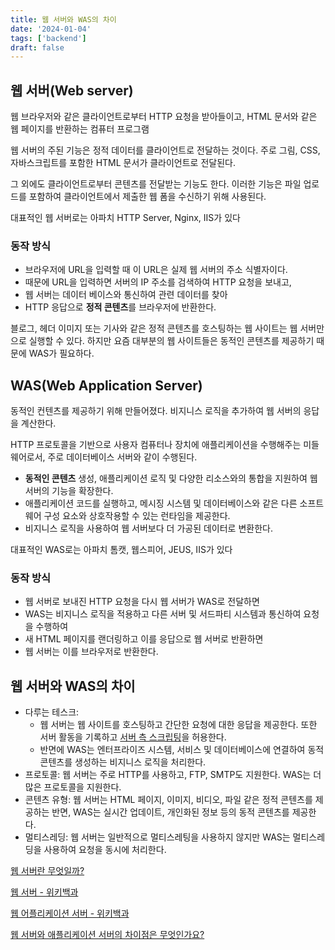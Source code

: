 ```yaml
---
title: 웹 서버와 WAS의 차이
date: '2024-01-04'
tags: ['backend']
draft: false
---
```


## 웹 서버(Web server)

웹 브라우저와 같은 클라이언트로부터 HTTP 요청을 받아들이고, HTML 문서와 같은 웹 페이지를 반환하는 컴퓨터 프로그램

웹 서버의 주된 기능은 정적 데이터를 클라이언트로 전달하는 것이다. 주로 그림, CSS, 자바스크립트를 포함한 HTML 문서가 클라이언트로 전달된다.

그 외에도 클라이언트로부터 콘텐츠를 전달받는 기능도 한다. 이러한 기능은 파일 업로드를 포함하여 클라이언트에서 제출한 웹 폼을 수신하기 위해 사용된다.

대표적인 웹 서버로는 아파치 HTTP Server, Nginx, IIS가 있다

### 동작 방식

- 브라우저에 URL을 입력할 때 이 URL은 실제 웹 서버의 주소 식별자이다.
- 때문에 URL을 입력하면 서버의 IP 주소를 검색하여 HTTP 요청을 보내고,
- 웹 서버는 데이터 베이스와 통신하여 관련 데이터를 찾아
- HTTP 응답으로 **정적 콘텐츠**를 브라우저에 반환한다.

블로그, 헤더 이미지 또는 기사와 같은 정적 콘텐츠를 호스팅하는 웹 사이트는 웹 서버만으로 실행할 수 있다. 하지만 요즘 대부분의 웹 사이트들은 동적인 콘텐츠를 제공하기 때문에 WAS가 필요하다.

## WAS(Web Application Server)

동적인 컨텐츠를 제공하기 위해 만들어졌다. 비지니스 로직을 추가하여 웹 서버의 응답을 계산한다.

HTTP 프로토콜을 기반으로 사용자 컴퓨터나 장치에 애플리케이션을 수행해주는 미들웨어로서, 주로 데이터베이스 서버와 같이 수행된다.

- **동적인 콘텐츠** 생성, 애플리케이션 로직 및 다양한 리소스와의 통합을 지원하여 웹 서버의 기능을 확장한다.
- 애플리케이션 코드를 실행하고, 메시징 시스템 및 데이터베이스와 같은 다른 소프트웨어 구성 요소와 상호작용할 수 있는 런타임을 제공한다.
- 비지니스 로직을 사용하여 웹 서버보다 더 가공된 데이터로 변환한다.

대표적인 WAS로는 아파치 톰캣, 웹스피어, JEUS, IIS가 있다

### 동작 방식
- 웹 서버로 보내진 HTTP 요청을 다시 웹 서버가 WAS로 전달하면
- WAS는 비지니스 로직을 적용하고 다른 서버 및 서드파티 시스템과 통신하여 요청을 수행하여
- 새 HTML 페이지를 랜더링하고 이를 응답으로 웹 서버로 반환하면
- 웹 서버는 이를 브라우저로 반환한다.


## 웹 서버와 WAS의 차이

- 다루는 테스크:
  - 웹 서버는 웹 사이트를 호스팅하고 간단한 요청에 대한 응답을 제공한다. 또한 서버 활동을 기록하고 [서버 측 스크립팅](https://kimdoyeonn.github.io/blog/js-backend/server-side-scripting)을 허용한다.
  - 반면에 WAS는 엔터프라이즈 시스템, 서비스 및 데이터베이스에 연결하여 동적 콘텐츠를 생성하는 비지니스 로직을 처리한다.
- 프로토콜: 웹 서버는 주로 HTTP를 사용하고, FTP, SMTP도 지원한다. WAS는 더 많은 프로토콜을 지원한다.
- 콘텐츠 유형: 웹 서버는 HTML 페이지, 이미지, 비디오, 파일 같은 정적 콘텐츠를 제공하는 반면, WAS는 실시간 업데이트, 개인화된 정보 등의 동적 콘텐츠를 제공한다.
- 멀티스레딩: 웹 서버는 일반적으로 멀티스레팅을 사용하지 않지만 WAS는 멀티스레딩을 사용하여 요청을 동시에 처리한다.




[웹 서버란 무엇일까?](https://developer.mozilla.org/ko/docs/Learn/Common_questions/Web_mechanics/What_is_a_web_server)

[웹 서버 - 위키백과](https://ko.wikipedia.org/wiki/%EC%9B%B9_%EC%84%9C%EB%B2%84)

[웹 어플리케이션 서버 - 위키백과](https://ko.wikipedia.org/wiki/%EC%9B%B9_%EC%95%A0%ED%94%8C%EB%A6%AC%EC%BC%80%EC%9D%B4%EC%85%98_%EC%84%9C%EB%B2%84)

[웹 서버와 애플리케이션 서버의 차이점은 무엇인가요?](https://aws.amazon.com/ko/compare/the-difference-between-web-server-and-application-server/)